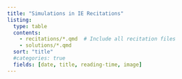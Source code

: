 ```yaml
---
title: "Simulations in IE Recitations"
listing: 
  type: table
  contents:
    - recitations/*.qmd  # Include all recitation files
    - solutions/*.qmd
  sort: "title"
  #categories: true
  fields: [date, title, reading-time, image]
---
```

